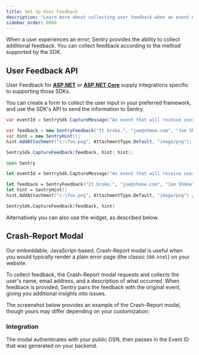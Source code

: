 ```yaml
---
title: Set Up User Feedback
description: "Learn more about collecting user feedback when an event occurs. Sentry pairs the feedback with the original event, giving you additional insight into issues."
sidebar_order: 6000
---
```


When a user experiences an error, Sentry provides the ability to collect additional feedback. You can collect feedback according to the method supported by the SDK.

## User Feedback API

<Alert>

User Feedback for **[ASP.NET](/platforms/dotnet/guides/aspnet/user-feedback/#integration)** or **[ASP.NET Core](/platforms/dotnet/guides/aspnetcore/user-feedback/#integration)** supply integrations specific to supporting those SDKs.

</Alert>

You can create a form to collect the user input in your preferred framework, and use the SDK's API to send the information to Sentry.

```csharp {tabTitle:C#}
var eventId = SentrySdk.CaptureMessage("An event that will receive user feedback.");

var feedback = new SentryFeedback("It broke.", "joe@shmoe.com", "Joe Shmoe", associatedEventId: eventId);
var hint = new SentryHint();
hint.AddAttachment("c:\foo.png", AttachmentType.Default, "image/png");  // You can also add a screenshot

SentrySdk.CaptureFeedback(feedback, hint: hint);
```

```fsharp {tabTitle:F#}
open Sentry

let eventId = SentrySdk.CaptureMessage("An event that will receive user feedback.")

let feedback = SentryFeedback("It broke.", "joe@shmoe.com", "Joe Shmoe", associatedEventId = eventId)
let hint = SentryHint()
hint.AddAttachment("c:\foo.png", AttachmentType.Default, "image/png") // You can also add a screenshot

SentrySdk.CaptureFeedback(feedback, hint)
```

Alternatively you can also use the widget, as described below.

## Crash-Report Modal

Our embeddable, JavaScript-based, Crash-Report modal is useful when you would typically render a plain error page (the classic `500.html`) on your website.

To collect feedback, the Crash-Report modal requests and collects the user's name, email address, and a description of what occurred. When feedback is provided, Sentry pairs the feedback with the original event, giving you additional insights into issues.

The screenshot below provides an example of the Crash-Report modal, though yours may differ depending on your customization:

<Include name="common-imgs/user_feedback_widget" />

### Integration

The modal authenticates with your public DSN, then passes in the Event ID that was generated on your backend.

<PlatformContent includePath="user-feedback/example-widget/" />
